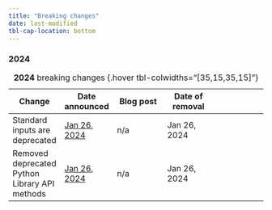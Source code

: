 ```yaml
---
title: "Breaking changes"
date: last-modified
tbl-cap-location: bottom
---
```


<!-- ### 2025

| Change | Date announced | Blog post | Date of removal |
|---|---|---|---|---|
| Release item header | [Mon 00, 2025](ANCHOR-LINK-TO-RELEASE-ITEM) | [Name of blog post](link-to-blog-post) | [Mon 00, 2025]{.red} |
: **2025** breaking changes {.hover} -->

### 2024

| Change | Date announced | Blog post | Date of removal |
|---|---|---|---|---|
| Standard inputs are deprecated | [Jan 26, 2024](/releases/2024/2024-jan-26/highlights.qmd#standard-inputs-are-deprecated) | n/a | [Jan 26, 2024]{.red} |
| Removed deprecated Python Library API methods | [Jan 26, 2024](/releases/2024/2024-jan-26/highlights.qmd#removed-deprecated-methods)  | n/a | [Jan 26, 2024]{.red} |
: **2024** breaking changes {.hover tbl-colwidths="[35,15,35,15]"}
